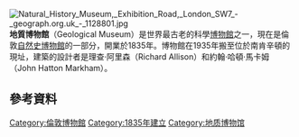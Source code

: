 {{coord|51|29|47|N|0|10|36|W|type:landmark_region:GB|display=title}}
[[File:Natural_History_Museum,_Exhibition_Road,_London_SW7_-_geograph.org.uk_-_1128801.jpg|thumb]]
'''地質博物館'''（Geological Museum）{{r|report}}是世界最古老的科學[[博物館|博物館]]之一，現在是倫敦[[自然史博物館_(倫敦)|自然史博物館]]的一部分，開業於1835年。博物館在1935年搬至位於南肯辛頓的現址，建築的設計者是理查·阿里森（Richard Allison）和約翰·哈頓·馬卡姆（John Hatton Markham）{{r|Dictionary}}。

== 參考資料 ==
{{reflist|refs=
<ref name="report">F. H. W. Sheppard (ed.), [http://www.british-history.ac.uk/report.aspx?compid=40572#s5 Jermyn Street], ''[[Survey_of_London|Survey of London]]: volumes 29 and 30: St James Westminster, Part 1'' (1960), pp. 271-284.</ref>
<ref name="Dictionary">[http://www.scottisharchitects.org.uk/architect_full.php?id=202009 John Hatton Markham – Dictionary of Scottish Architects]</ref>
}}

[[Category:倫敦博物館|Category:倫敦博物館]]
[[Category:1835年建立|Category:1835年建立]]
[[Category:地质博物馆|Category:地质博物馆]]